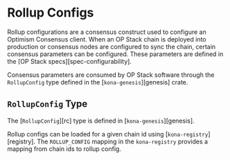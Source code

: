 # Rollup Configs

Rollup configurations are a consensus construct used to configure an Optimism Consensus client.
When an OP Stack chain is deployed into production or consensus nodes are configured to sync the chain,
certain consensus parameters can be configured. These parameters are defined in the
[OP Stack specs][spec-configurability].

Consensus parameters are consumed by OP Stack software through the `RollupConfig` type defined in the
[`kona-genesis`][genesis] crate.

## `RollupConfig` Type

The [`RollupConfig`][rc] type is defined in [`kona-genesis`][genesis].

Rollup configs can be loaded for a given chain id using [`kona-registry`][registry].
The `ROLLUP_CONFIG` mapping in the `kona-registry` provides a mapping from chain ids
to rollup config.


[op-stack]: https://github.com/ethereum-optimism/optimism
[op-program]: https://github.com/ethereum-optimism/optimism/tree/develop/op-program
[cannon]: https://github.com/ethereum-optimism/optimism/tree/develop/cannon
[cannon-rs]: https://github.com/op-rs/cannon-rs
[asterisc]: https://github.com/ethereum-optimism/asterisc
[fp-specs]: https://specs.optimism.io/experimental/fault-proof/index.html
[fpp-specs]: https://specs.optimism.io/experimental/fault-proof/index.html#fault-proof-program
[preimage-specs]: https://specs.optimism.io/experimental/fault-proof/index.html#pre-image-oracle
[cannon-specs]: https://specs.optimism.io/experimental/fault-proof/cannon-fault-proof-vm.html#cannon-fault-proof-virtual-machine
[l2-output-root]: https://specs.optimism.io/protocol/proposals.html#l2-output-commitment-construction
[op-succinct]: https://github.com/succinctlabs/op-succinct
[revm]: https://github.com/bluealloy/revm

[kona]: https://github.com/op-rs/kona
[issues]: https://github.com/op-rs/kona/issues
[new-issue]: https://github.com/op-rs/kona/issues/new
[contributing]: https://github.com/op-rs/kona/tree/main/CONTRIBUTING.md

[op-labs]: https://github.com/ethereum-optimism
[bad-boi-labs]: https://github.com/BadBoiLabs
